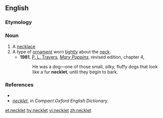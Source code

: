 ==English==

===Etymology===
{{suffix|neck|let}}

===Noun===
{{en-noun}}

# A [[necklace]]
# A type of [[ornament]] worn [[tightly]] about the [[neck]].
#*'''1981''', [[w:P. L. Travers|P. L. Travers]], [[w:Mary Poppins|''Mary Poppins'']], revised edition, chapter 4,
#*:He was a dog—one of those small, silky, fluffy dogs that look like a fur '''necklet''', until they begin to bark.

===References===
*{{R:Webster 1913}}
*''[http://www.askoxford.com/concise_oed/necklet?view=uk necklet]'', in ''Compact Oxford English Dictionary.''

[[et:necklet]]
[[hy:necklet]]
[[vi:necklet]]
[[zh:necklet]]